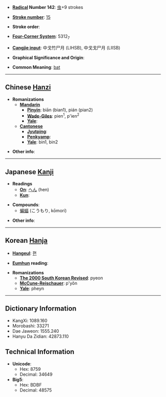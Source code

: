 * '''[[Wiktionary:Chinese radical index| Radical]] Number 142''': [[Wiktionary:Chinese radical index 虫|虫]]+9 strokes

* '''[[Wiktionary:Chinese total strokes index|Stroke number]]''': [[Wiktionary:Chinese total strokes index 15|15]]

* '''Stroke order''': 

* '''[[Wiktionary:Chinese four corner index|Four-Corner System]]''': 5312<sub>7</sub>

* '''[[Wiktionary:Chinese Cangjie index|Cangjie input]]''': 中戈竹尸月 (LIHSB), 中戈戈尸月 (LIISB)

* '''Graphical Significance and Origin''': 

* '''Common Meaning''': [[bat]]

----

== Chinese [[Hanzi]] ==

* '''Romanizations'''
** '''[[Mandarin]]'''
*** '''[[Pinyin]]''': biān (bian1), pián (pian2)
*** '''[[Wade-Giles]]''': pien<sup>1</sup>, p'ien<sup>2</sup>
*** '''[[Yale]]''': 
** '''[[Cantonese]]'''
*** '''[[Jyutping]]''':
*** '''[[Penkyamp]]''': 
*** '''[[Yale]]''': bin1, bin2

* '''Other info''': 

----

== Japanese [[Kanji]] ==

* '''Readings'''
** '''[[On]]''': [[へん]] (hen)
** '''[[Kun]]''': 

* '''Compounds''':
**[[蝙蝠]] (こうもり, kōmori)

* '''Other info''':  

----

== Korean [[Hanja]] ==

* '''[[Hangeul]]''': [[편]]

* '''[[Eumhun]] reading''': 

* '''Romanizations'''
** '''[[The 2000 South Korean Revised Romanization|The 2000 South Korean Revised]]''': pyeon
** '''[[McCune-Reischauer]]''': p'yŏn
** '''[[Yale]]''': pheyn

----

== Dictionary Information ==

* KangXi: 1089.160
* Morobashi: 33271
* Dae Jaweon: 1555.240
* Hanyu Da Zidian: 42873.110

== Technical Information ==

* '''Unicode''':
** Hex: 8759
** Decimal: 34649
* '''Big5''':
** Hex: BDBF
** Decimal: 48575